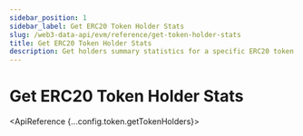 ```yaml
---
sidebar_position: 1
sidebar_label: Get ERC20 Token Holder Stats
slug: /web3-data-api/evm/reference/get-token-holder-stats
title: Get ERC20 Token Holder Stats
description: Get holders summary statistics for a specific ERC20 token address
---
```



# Get ERC20 Token Holder Stats

<SolanaApiBanner
  customTitle="Looking for token holder stats on Solana?"
  customText="Access token holder statistics on Solana using our API."
  customButtonText="Explore Solana API"
  customButtonLink="/web3-data-api/solana/reference/get-token-holder-stats"
/>

<ApiReference {...config.token.getTokenHolders}></ApiReference>
